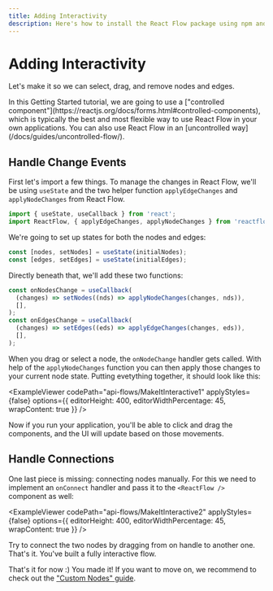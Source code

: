 ```yaml
---
title: Adding Interactivity
description: Here's how to install the React Flow package using npm and how to include it in your own project
---
```


# Adding Interactivity


Let's make it so we can select, drag, and remove nodes and edges.

<Callout type="info">
  In this Getting Started tutorial, we are going to use a ["controlled
  component"](https://reactjs.org/docs/forms.html#controlled-components), which
  is typically the best and most flexible way to use React Flow in your own
  applications. You can also use React Flow in an [uncontrolled
  way](/docs/guides/uncontrolled-flow/).
</Callout>

## Handle Change Events

First let's import a few things. To manage the changes in React Flow, we'll be using `useState` and the two helper function `applyEdgeChanges` and `applyNodeChanges` from React Flow.

```js
import { useState, useCallback } from 'react';
import ReactFlow, { applyEdgeChanges, applyNodeChanges } from 'reactflow';
```

We're going to set up states for both the nodes and edges:

```js
const [nodes, setNodes] = useState(initialNodes);
const [edges, setEdges] = useState(initialEdges);
```

Directly beneath that, we'll add these two functions:

```js
const onNodesChange = useCallback(
  (changes) => setNodes((nds) => applyNodeChanges(changes, nds)),
  [],
);
const onEdgesChange = useCallback(
  (changes) => setEdges((eds) => applyEdgeChanges(changes, eds)),
  [],
);
```

When you drag or select a node, the `onNodeChange` handler gets called. With help of the `applyNodeChanges` function you can then apply those changes to your current node state. Putting evetything together, it should look like this:

<ExampleViewer
  codePath="api-flows/MakeItInteractive1"
  applyStyles={false}
  options={{ editorHeight: 400, editorWidthPercentage: 45, wrapContent: true }}
/>

Now if you run your application, you'll be able to click and drag the components, and the UI will update based on those movements.

## Handle Connections

One last piece is missing: connecting nodes manually. For this we need to implement an `onConnect` handler and pass it to the `<ReactFlow />` component as well:

<ExampleViewer
  codePath="api-flows/MakeItInteractive2"
  applyStyles={false}
  options={{ editorHeight: 400, editorWidthPercentage: 45, wrapContent: true }}
/>

Try to connect the two nodes by dragging from on handle to another one. That's it. You've built a fully interactive flow.

That's it for now :) You made it! If you want to move on, we recommend to check out the ["Custom Nodes" guide](/learn/customization/custom-nodes).
